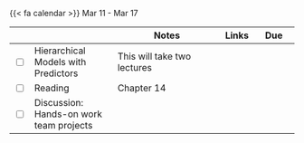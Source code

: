 {{< fa calendar >}} Mar 11 - Mar 17


<table class="table-striped text-left table-bordered" align = "center">

  <thead>
    <th style="width:  3%"></th>
    <th style="width:  30%"></th>
    <th style="width:  40%">Notes</th>
    <th style="width:  8%">Links</th>
    <th style="width:  15%">Due</th>
  </thead>
  

  

  <tr>
    <td><input type="checkbox" /></td>
    <td> Hierarchical Models with Predictors	 &nbsp; &nbsp; </td>
    <td> This will take two lectures </td>
    <td><a href="https://mdogucu.github.io/stats115-wi24-slides/week10/10a-hlm-pred.html" target ="_blank"> <i class="fas fa-laptop" aria-hidden="true"
            title="External Link to Slides" target = "_blank"></i></a> </td>
    <td></td>
  </tr>
  
 <tr>
    <td><input type="checkbox" /></td>
    <td> Reading </td>
    <td>Chapter 14</td>
    <td><a href="https://www.bayesrulesbook.com" target ="_blank"> <i class="fas fa-book" aria-hidden="true"
            title="External Link to the Book" target = "_blank"></i></a></td>
    <td></td>
  </tr>


   <tr>
    <td><input type="checkbox" /></td>
    <td> Discussion: Hands-on work team projects &nbsp; &nbsp; </td>
    <td> </td>
    <td> </td>
    <td></td>
  </tr>
        
</table>